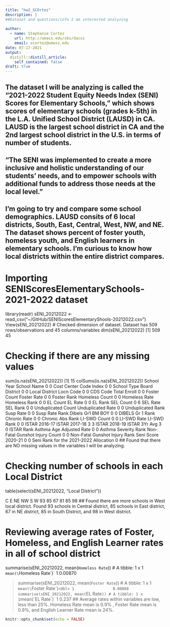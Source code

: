 ```yaml
---
title: "hw2_SCOrtez"
description: |
##Dataset and questions/info I am interested analyzing
    
author:
  - name: Stephanie Cortez
    url: http://umass.edu/sbs/dacss
    email: scortez@umass.edu
date: 07-17-2021
output:
  distill::distill_article:
    self_contained: false
draft: true
---
```

## The dataset I will be analyzing is called the "2021-2022 Student Equity Needs Index (SENI) Scores for Elementary Schools," which shows scores of elementary schools (grades k-5th) in the L.A. Unified School District (LAUSD) in CA. LAUSD is the largest school district in CA and the 2nd largest school district in the U.S. in terms of number of students.
## "The SENI was implemented to create a more inclusive and holistic understanding of our students' needs, and to empower schools with additional funds to address those needs at the local level."
## I'm going to try and compare some school demographics. LAUSD consits of 6 local districts, South, East, Central, West, NW, and NE. The dataset shows percent of foster youth, homeless youth, and English learners in elementary schools. I'm curious to know how local districts within the entire district compares. 

# Importing SENIScoresElementarySchools-2021-2022 dataset
library(readr)
sENI_20212022 <- read_csv("~/GitHub/SENIScoresElementaryShools-20212022.csv")
View(sENI_20212022)
# Checked dimension of dataset. Dataset has 509 rows/observations and 45 columns/variables
dim(sENI_20212022)
[1] 509  45 

# Checking if there are any missing values
sum(is.na(sENI_20212022))
[1] 15
colSums(is.na(sENI_20212022))
                           School Year                            School Name 
                                     0                                      0 
                      Cost Center Code                                  Index 
                                     0                                      0 
                           School Type                         Board District 
                                     0                                      0 
                        Local District                              Locn Code 
                                     0                                      0 
                              CDS Code                           Total Enroll 
                                     0                                      0 
                          Foster Count                            Foster Rate 
                                     0                                      0 
                           Foster Rank                         Homeless Count 
                                     0                                      0 
                         Homeless Rate                          Homeless Rank 
                                     0                                      0 
                              EL Count                                EL Rate 
                                     0                                      0 
                               EL Rank                              SEL Count 
                                     0                                      6 
                              SEL Rate                               SEL Rank 
                                     0                                      0 
                    Unduplicated Count                      Unduplicated Rate 
                                     0                                      0 
                     Unduplicated Rank                              Susp Rate 
                                     0                                      0 
                        Susp Rate Rank                      Dibels Gr1 BM BOY 
                                     0                                      0 
                      DIBELS Gr 1 Rank                           Chronic Rate 
                                     0                                      0 
                      Chronic Abs Rank                           LI-SWD Count 
                                     0                                      0 
                           LI-SWD Rate                            LI-SWD Rank 
                                     0                                      0 
                         ISTAR 2016-17                          ISTAR 2017-18 
                                     3                                      3 
                         ISTAR 2018-19                          ISTAR 3Yr Avg 
                                     3                                      0 
                            ISTAR Rank               Asthma Age Adjusted Rate 
                                     0                                      0 
                  Asthma Severity Rank         Non-Fatal Gunshot Injury Count 
                                     0                                      0 
         Non-Fatal Gunshot Injury Rank                     Seni Score 2020-21 
                                     0                                      0 
Seni Rank for the 2021-2022 Allocation 
                                     0 
## Found that there are NO missing values in the variables I will be analyzing.

# Checking number of schools in each Local District
table(select(sENI_20212022, "Local District"))

 C  E NE NW  S  W 
93 85 67 81 85 98 
## Found there are more schools in West local district. Found 93 schools in Central district, 85 schools in East district, 67 in NE district, 85 in South District, and 98 in West district.

# Reviewing average rates of Foster, Homeless, and English Learner rates in all of school district

 summarise(sENI_20212022, mean(`Homeless Rate`))
# A tibble: 1 x 1
  `mean(\`Homeless Rate\`)`
                      <dbl>
1                   0.00870

> summarise(sENI_20212022, mean(`Foster Rate`))
# A tibble: 1 x 1
  `mean(\`Foster Rate\`)`
                    <dbl>
1                 0.00860
> summarise(sENI_20212022, mean(`EL Rate`))
# A tibble: 1 x 1
  `mean(\`EL Rate\`)`
                <dbl>
1               0.237
## Average rates within variables are low, less than 25%. Homeless Rate mean is 0.9% , Foster Rate mean is 0.9%, and English Learner Rate mean is 24%.





```r
knitr::opts_chunk$set(echo = FALSE)
```



